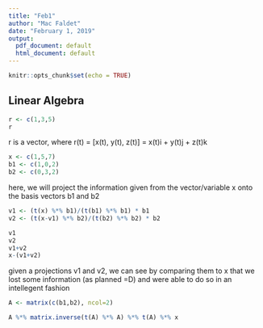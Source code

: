 ---
title: "Feb1"
author: "Mac Faldet"
date: "February 1, 2019"
output: 
  pdf_document: default
  html_document: default
---

```{r setup, include=FALSE}
knitr::opts_chunk$set(echo = TRUE)
```

## Linear Algebra

```{r example}
r <- c(1,3,5)
r
```
r is a vector, where r(t) = [x(t), y(t), z(t)] = x(t)i + y(t)j + z(t)k

```{r basis vectors}
x <- c(1,5,7)
b1 <- c(1,0,2)
b2 <- c(0,3,2)
```
here, we will project the information given from the vector/variable x onto the basis vectors b1 and b2

```{r dot product}
v1 <- (t(x) %*% b1)/(t(b1) %*% b1) * b1
v2 <- (t(x-v1) %*% b2)/(t(b2) %*% b2) * b2

v1
v2
v1+v2
x-(v1+v2)

```
given a projections v1 and v2, we can see by comparing them to x that we lost some information (as planned =D) and were able to do so in an intellegent fashion

```{r}
A <- matrix(c(b1,b2), ncol=2)

A %*% matrix.inverse(t(A) %*% A) %*% t(A) %*% x
```


